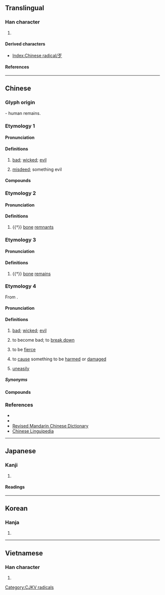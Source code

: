 {{also|歺}}
{{character info/new}}
==Translingual==
{{stroke order|type=animate}}

===Han character===
{{Han char|rn=78|rad=歹|as=00|sn=4|four=10207|canj=MNI|ids=⿱一夕}}

# {{mul-kangxi radical-def}}

====Derived characters====
* [[Index:Chinese radical/歹]]

====References====
{{Han ref|kx=0578.150|dkj=16359|dj=0969.070|hdz=21379.140|uh=6B79}}

----

==Chinese==

===Glyph origin===
{{Han etym}}
{{liushu|p}} - human remains.

===Etymology 1===
{{zh-forms|alt=𣦶,䚟}}
{{rfe|zh|From Mongolian? [https://core.ac.uk/download/pdf/72751216.pdf] [https://zhuanlan.zhihu.com/p/30354338]}}

====Pronunciation====
{{zh-pron
|m=dǎi
|c=daai2
|h=pfs=tái
|mn=tái
|mn-t=dai2
|w=2te
|mc=
|oc=
|ma=
|cat=a,n
}}

====Definitions====
{{zh-hanzi}}

# [[bad]]; [[wicked]]; [[evil]]
#: {{zh-x|歹意|'''malicious''' intent}}
# [[misdeed]]; something evil
#: {{zh-x|為{wéi}非作歹|to do '''evil'''}}

====Compounds====
{{zh-der|三好兩歹|做好做歹|好歹|不識好歹|心歹|好說歹說|作歹|不知好歹|不分好歹|歹鬥毛|歹命|歹做出|歹人|歹婆娘|歹事|歹不中|為非作歹|歹徒橫行|歹話|歹徒|歹鬥|生非作歹|有個好歹|放歹|歹心|歹口|歹事頭|歹毒|歹戲拖棚|歹意|歹生活|莽古歹|說好說歹|低歹|作好作歹|作歹為非|口歹|好共歹|忙古歹|惡歹子|杭好杭歹|沒好沒歹|無道歹|知好歹|詭歹|說好嫌歹|賴歹}}

===Etymology 2===
{{zh-forms|alt=歺,𣦵,𡰮}}

====Pronunciation====
{{zh-pron
|m=è
|c=ngaat6,aat3
|mc=y
|oc=y
|cat=n
}}

====Definitions====
{{zh-hanzi}}

# {{†}} [[bone]] [[remnant]]s

===Etymology 3===

====Pronunciation====
{{zh-pron
|m=jīng
|cat=n
}}

====Definitions====
{{zh-hanzi}}

# {{†}} [[bone]] [[remains]]

===Etymology 4===
{{zh-forms|alt=否,壞,痞-Teochew}}
From {{zh-l|*否}}.

====Pronunciation====
{{zh-pron
|mn=xm,zz,tw:pháiⁿ/ml,tw,ph,jj:phái
|mn-t=pai2
|cat=a,v,adv
}}

====Definitions====
{{zh-hanzi}} {{tlb|zh|Min Nan}}

# [[bad]]; [[wicked]]; [[evil]]
#: {{zh-x|歹勢{-sè}|excuse me (lit. '''bad''' feeling)|MN}}
# to become bad; to [[break down]]
#: {{zh-x|冷氣 歹 去 矣！|The air conditioner '''broke down'''!|MN|tr=Léng-khì '''pháiⁿ'''--khì--ah!}}
# to be [[fierce]]
#: {{zh-x|你 無代無誌 歹 我 創 啥？|Why are you '''being fierce''' to me for no reason?|MN}}
# to [[cause]] something to be [[harmed]] or [[damaged]]
#: {{zh-x|我 食-歹 腹肚，所以 下晡 著 請假。|I '''became sick''' because of bad food, so I have to take my afternoon off.|MN}}
# {{lb|zh|Xiamen|Taiwan}} [[uneasily]]
#: {{zh-x|落雨 的 時陣，這{chit} 條{tiâu} 路 就{tō} 變 甲 真 歹 行。|When it rains, the road becomes really '''difficult''' to walk on.|MN}}

=====Synonyms=====
{{zh-dial|壞}}

====Compounds====
{{zh-der|歹勢:pháiⁿ-sè|做歹|好歹:hó-pháiⁿ|拍歹|歹人:pháiⁿ-lâng|歹代|歹價|歹剃頭|歹吉兆|歹命|歹命人|歹喙|歹喙斗|歹囝|歹天|歹年冬|歹徒:pháiⁿ-tô͘|歹心|歹性地|歹意|歹手爪|歹扭搦|歹日|歹款|歹死|歹物|歹物仔|歹症頭|歹癖|歹看|歹看相|歹看面|歹睏|歹積德|歹空|歹紡|歹聲嗽|歹聽|歹育飼|歹腹肚|歹話|歹講|歹路|歹運|歹銅舊錫|歹面|歹面相看|歹食:pháiⁿ-chia̍h|歹𤆬頭|袂歹|歹竹出好筍}}

===References===
* {{thcwd|817}}
* {{thcwda|297}}
* [http://dict.revised.moe.edu.tw/ Revised Mandarin Chinese Dictionary]
* [https://web.archive.org/web/20161012150731/http://chinese-linguipedia.org/clk/search/%E6%AD%B9/94114/189440 Chinese Linguipedia]

----

==Japanese==

===Kanji===
{{ja-kanji|grade=|rs=歹00}}

# {{rfdef|ja|sort=歹00}}

====Readings====
{{ja-readings
|on=がつ, あつ, がち
|kun=わるい, かばねへん
}}

----

==Korean==

===Hanja===
{{ko-hanja|hangeul=[[알]], [[대]]|eumhun=|rv=al, dae|mr=al, tae|y=al, tay}}

# {{rfdef|ko|sort=歹00}}

----

==Vietnamese==

===Han character===
{{vi-readings|rs=歹00|reading=[[ngạt]], [[đãi]], [[ngặt]]}}

# {{rfdef|vi|sort=歹00}}

[[Category:CJKV radicals]]